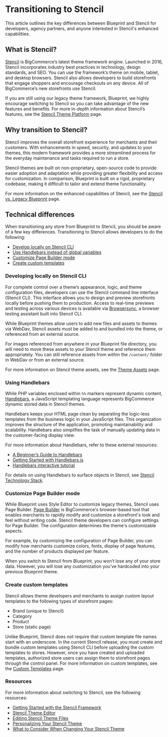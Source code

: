 # Transitioning to Stencil



This article outlines the key differences between Blueprint and Stencil for developers, agency partners, and anyone interested in Stencil's enhanced capabilities.

##  What is Stencil?

[Stencil](/docs/storefront/stencil/start) is BigCommerce’s latest theme framework engine. Launched in 2016, Stencil incorporates industry best practices in technology, design standards, and SEO. You can use the framework’s theme on mobile, tablet, and desktop browsers. Stencil also allows developers to build storefronts that engage shoppers and encourage checkouts on any device. All of BigCommerce’s new storefronts use Stencil.

If you are still using our legacy theme framework, Blueprint, we highly encourage switching to Stencil so you can take advantage of the new features and benefits. For more in-depth information about Stencil’s features, see the [Stencil Theme Platform](https://support.bigcommerce.com/s/article/The-Stencil-Theme-Platform#features) page.

## Why transition to Stencil?

Stencil improves the overall storefront experience for merchants and their customers. With enhancements in speed, security, and updates to your themes, this modern framework provides a more streamlined process for the everyday maintenance and tasks required to run a store.

Stencil themes are built on non-proprietary, open-source code to provide easier adoption and adaptation while providing greater flexibility and access for customization. In comparison, Blueprint is built on a rigid, proprietary codebase, making it difficult to tailor and extend theme functionality.

For more information on the enhanced capabilities of Stencil, see the [Stencil vs. Legacy Blueprint](https://support.bigcommerce.com/s/article/The-Stencil-Theme-Platform#compare) page.

## Technical differences

When transitioning any store from Blueprint to Stencil, you should be aware of a few key differences. Transitioning to Stencil allows developers to do the following:
- [Develop locally on Stencil CLI](#developing-locally-on-stencil-cli)
- [Use Handlebars instead of global variables](#using-handlebars)
- [Customize Page Builder mode](#customize-page-builder-mode)
- [Create custom templates](#create-custom-templates)


### Developing locally on Stencil CLI

For complete control over a theme’s appearance, logic, and theme configuration files, developers can use the Stencil command line interface (Stencil CLI). This interface allows you to design and preview storefronts locally before pushing them to production. Access to real-time previews and testing across various devices is available via [Browsersync](https://www.browsersync.io/), a browser testing assistant built into Stencil CLI.


While Blueprint themes allow users to add new files and assets to themes via WebDav, Stencil assets must be added to and bundled into the theme, or referenced from an external source.

For images referenced from anywhere in your Blueprint file directory, you will need to move these assets to your Stencil theme and reference them appropriately. You can still reference assets from within the `/content/` folder in WebDav or from an external source.

For more information on Stencil theme assets, see the [Theme Assets](/docs/storefront/stencil/themes/style/assets) page.

### Using Handlebars


While PHP variables enclosed within `%%` markers represent dynamic content, [Handlebars](https://handlebarsjs.com/), a JavaScript templating language represents BigCommerce dynamic stored data in Stencil themes.

Handlebars keeps your HTML page clean by separating the logic-less templates from the business logic in your JavaScript files. This organization improves the structure of the application, promoting maintainability and scalability. Handlebars also simplifies the task of manually updating data in the customer-facing display view.


For more information about Handlebars, refer to these external resources:
- [A Beginner’s Guide to Handlebars](https://www.sitepoint.com/a-beginners-guide-to-handlebars/)
- [Getting Started with Handlebars.js](http://blog.teamtreehouse.com/getting-started-with-handlebars-js)
- [Handlebars interactive tutorial](http://tryhandlebarsjs.com/)

For details on using Handlebars to surface objects in Stencil, see [Stencil Technology Stack](/docs/storefront/stencil/start/tech-stack).

### Customize Page Builder mode

While Blueprint uses Style Editor to customize legacy themes, Stencil uses Page Builder. [Page Builder](https://support.bigcommerce.com/s/article/Page-Builder) is BigCommerce's browser-based tool that enables merchants to rapidly modify and customize a storefront's look and feel without writing code. Stencil theme developers can configure settings for Page Builder. The configuration determines the theme's customizable aspects.

For example, by customizing the configuration of Page Builder, you can modify how merchants customize colors, fonts, display of page features, and the number of products displayed per feature.

When you switch to Stencil from Blueprint, you won’t lose any of your store data. However, you will lose any customization you’ve hardcoded into your previous Blueprint theme.

### Create custom templates

Stencil allows theme developers and merchants to assign custom layout templates to the following types of storefront pages:
- Brand (unique to Stencil)
- Category
- Product
- Store (static page)

Unlike Blueprint, Stencil does not require that custom template file names start with an underscore. In the current Stencil release, you must create and bundle custom templates using Stencil CLI before uploading the custom templates to stores. However, once you have created and uploaded templates, authorized store users can assign them to storefront pages through the control panel. For more information on custom templates, see the [Custom Templates](/docs/storefront/stencil/themes/templates) page.

### Resources

For more information about switching to Stencil, see the following resources:
- [Getting Started with the Stencil Framework](https://bigcommerce.wistia.com/medias/9g0qjdhs8t)
- [Stencil Theme Editor](https://support.bigcommerce.com/s/article/Stencil-Themes)
- [Editing Stencil Theme Files](https://support.bigcommerce.com/s/article/Stencil-Themes#edit)
- [Personalizing Your Stencil Theme](https://support.bigcommerce.com/s/article/Stencil-Themes?language=en_US)
- [What to Consider When Changing Your Stencil Theme](https://support.bigcommerce.com/s/article/What-to-Consider-When-Changing-Your-Theme)
